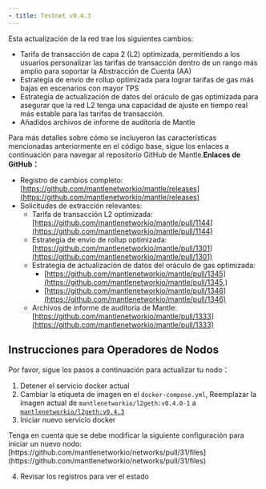 ```yaml
---
- title: Testnet v0.4.3
---
```


Esta actualización de la red trae los siguientes cambios:

* Tarifa de transacción de capa 2 (L2) optimizada, permitiendo a los usuarios personalizar las tarifas de transacción dentro de un rango más amplio para soportar la Abstracción de Cuenta (AA)
* Estrategia de envío de rollup optimizada para lograr tarifas de gas más bajas en escenarios con mayor TPS
* Estrategia de actualización de datos del oráculo de gas optimizada para asegurar que la red L2 tenga una capacidad de ajuste en tiempo real más estable para las tarifas de transacción.
* Añadidos archivos de informe de auditoría de Mantle

Para más detalles sobre cómo se incluyeron las características mencionadas anteriormente en el código base, sigue los enlaces a continuación para navegar al repositorio GitHub de Mantle.**Enlaces de GitHub：**

* Registro de cambios completo:[https://github.com/mantlenetworkio/mantle/releases](https://github.com/mantlenetworkio/mantle/releases)
* Solicitudes de extracción relevantes:
  * Tarifa de transacción L2 optimizada:[https://github.com/mantlenetworkio/mantle/pull/1144](https://github.com/mantlenetworkio/mantle/pull/1144)
  * Estrategia de envío de rollup optimizada:[https://github.com/mantlenetworkio/mantle/pull/1301](https://github.com/mantlenetworkio/mantle/pull/1301)
  * Estrategia de actualización de datos del oráculo de gas optimizada:
    * [https://github.com/mantlenetworkio/mantle/pull/1345](https://github.com/mantlenetworkio/mantle/pull/1345,)
    * [https://github.com/mantlenetworkio/mantle/pull/1346](https://github.com/mantlenetworkio/mantle/pull/1346)
  * Archivos de informe de auditoría de Mantle:[https://github.com/mantlenetworkio/mantle/pull/1333](https://github.com/mantlenetworkio/mantle/pull/1333)

## Instrucciones para Operadores de Nodos

Por favor, sigue los pasos a continuación para actualizar tu nodo：

1. Detener el servicio docker actual
2. Cambiar la etiqueta de imagen en el `docker-compose.yml`, Reemplazar la imagen actual de `mantlenetworkio/l2geth:v0.4.0-1` a [`mantlenetworkio/l2geth:v0.4.3`](https://hub.docker.com/r/mantlenetworkio/l2geth/tags)
3. Iniciar nuevo servicio docker

<Info>
  Tenga en cuenta que se debe modificar la siguiente configuración para iniciar un nuevo nodo: [https://github.com/mantlenetworkio/networks/pull/31/files](https://github.com/mantlenetworkio/networks/pull/31/files)
</Info>

4. Revisar los registros para ver el estado
